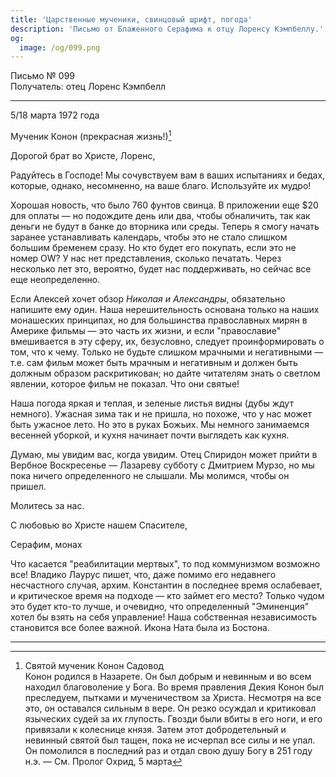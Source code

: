 ```yaml
---
title: 'Царственные мученики, свинцовый шрифт, погода'
description: 'Письмо от Блаженного Серафима к отцу Лоренсу Кэмпбеллу.'
og:
  image: /og/099.png
---
```


<div style={{textAlign:'right', fontFamily:'monospace'}}>Письмо № 099</div>
<div style={{textAlign:'left', fontFamily:'monospace'}}>Получатель: отец Лоренс Кэмпбелл</div>

---

5/18 марта 1972 года

Мученик Конон (прекрасная жизнь!)[^1]

Дорогой брат во Христе, Лоренс,

Радуйтесь в Господе! Мы сочувствуем вам в ваших испытаниях и бедах, которые, однако, несомненно, на ваше благо. Используйте их мудро!

Хорошая новость, что было 760 фунтов свинца. В приложении еще $20 для оплаты — но подождите день или два, чтобы обналичить, так как деньги не будут в банке до вторника или среды. Теперь я смогу начать заранее устанавливать календарь, чтобы это не стало слишком большим бременем сразу. Но кто будет его покупать, если это не номер OW? У нас нет представления, сколько печатать. Через несколько лет это, вероятно, будет нас поддерживать, но сейчас все еще неопределенно.

Если Алексей хочет обзор *Николая и Александры*, обязательно напишите ему один. Наша нерешительность основана только на наших монашеских принципах, но для большинства православных мирян в Америке фильмы — это часть их жизни, и если "православие" вмешивается в эту сферу, их, безусловно, следует проинформировать о том, что к чему. Только не будьте слишком мрачными и негативными — т.е. сам фильм может быть мрачным и негативным и должен быть должным образом раскритикован; но дайте читателям знать о светлом явлении, которое фильм не показал. Что они святые!

Наша погода яркая и теплая, и зеленые листья видны (дубы ждут немного). Ужасная зима так и не пришла, но похоже, что у нас может быть ужасное лето. Но это в руках Божьих. Мы немного занимаемся весенней уборкой, и кухня начинает почти выглядеть как кухня.

Думаю, мы увидим вас, когда увидим. Отец Спиридон может прийти в Вербное Воскресенье — Лазареву субботу с Дмитрием Мурзо, но мы пока ничего определенного не слышали. Мы молимся, чтобы он пришел.

Молитесь за нас.

С любовью во Христе нашем Спасителе,

Серафим, монах

Что касается "реабилитации мертвых", то под коммунизмом возможно все! Владико Лаурус пишет, что, даже помимо его недавнего несчастного случая, архим. Константин в последнее время ослабевает, и критическое время на подходе — кто займет его место? Только чудом это будет кто-то лучше, и очевидно, что определенный "Эминенция" хотел бы взять на себя управление! Наша собственная независимость становится все более важной. Икона Ната была из Бостона.

---

[^1]: Святой мученик Конон Садовод  
Конон родился в Назарете. Он был добрым и невинным и во всем находил благоволение у Бога. Во время правления Декия Конон был преследуем, пытками и мученичеством за Христа. Несмотря на все это, он оставался сильным в вере. Он резко осуждал и критиковал языческих судей за их глупость. Гвозди были вбиты в его ноги, и его привязали к колеснице князя. Затем этот добродетельный и невинный святой был тащен, пока не исчерпал все силы и не упал. Он помолился в последний раз и отдал свою душу Богу в 251 году н.э. — См. Пролог Охрид, 5 марта
